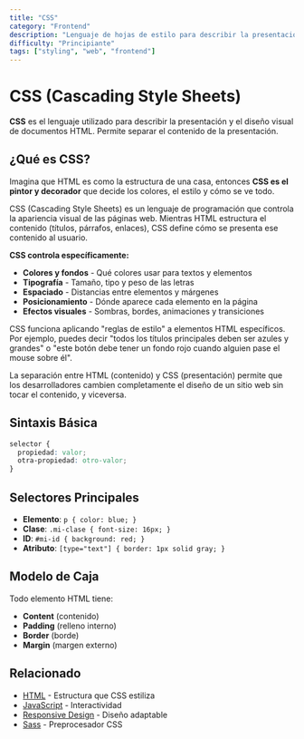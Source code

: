```yaml
---
title: "CSS"
category: "Frontend"
description: "Lenguaje de hojas de estilo para describir la presentación de documentos HTML"
difficulty: "Principiante"
tags: ["styling", "web", "frontend"]
---
```


# CSS (Cascading Style Sheets)

**CSS** es el lenguaje utilizado para describir la presentación y el diseño visual de documentos HTML. Permite separar el contenido de la presentación.

## ¿Qué es CSS?

Imagina que HTML es como la estructura de una casa, entonces **CSS es el pintor y decorador** que decide los colores, el estilo y cómo se ve todo.

CSS (Cascading Style Sheets) es un lenguaje de programación que controla la apariencia visual de las páginas web. Mientras HTML estructura el contenido (títulos, párrafos, enlaces), CSS define cómo se presenta ese contenido al usuario.

**CSS controla específicamente:**
- **Colores y fondos** - Qué colores usar para textos y elementos
- **Tipografía** - Tamaño, tipo y peso de las letras
- **Espaciado** - Distancias entre elementos y márgenes
- **Posicionamiento** - Dónde aparece cada elemento en la página
- **Efectos visuales** - Sombras, bordes, animaciones y transiciones

CSS funciona aplicando "reglas de estilo" a elementos HTML específicos. Por ejemplo, puedes decir "todos los títulos principales deben ser azules y grandes" o "este botón debe tener un fondo rojo cuando alguien pase el mouse sobre él".

La separación entre HTML (contenido) y CSS (presentación) permite que los desarrolladores cambien completamente el diseño de un sitio web sin tocar el contenido, y viceversa.

## Sintaxis Básica

```css
selector {
  propiedad: valor;
  otra-propiedad: otro-valor;
}
```

## Selectores Principales

- **Elemento**: `p { color: blue; }`
- **Clase**: `.mi-clase { font-size: 16px; }`
- **ID**: `#mi-id { background: red; }`
- **Atributo**: `[type="text"] { border: 1px solid gray; }`

## Modelo de Caja

Todo elemento HTML tiene:
- **Content** (contenido)
- **Padding** (relleno interno)
- **Border** (borde)
- **Margin** (margen externo)

## Relacionado

- [HTML](/terminos/frontend/html) - Estructura que CSS estiliza
- [JavaScript](/terminos/frontend/javascript) - Interactividad
- [Responsive Design](/terminos/ux-ui/responsive-design) - Diseño adaptable
- [Sass](/terminos/frontend/sass) - Preprocesador CSS
